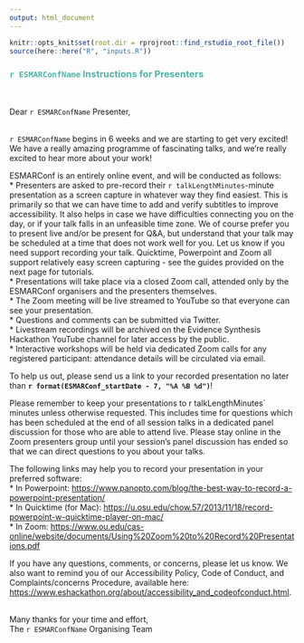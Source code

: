 ```yaml
---
output: html_document
---
```

``` r
knitr::opts_knit$set(root.dir = rprojroot::find_rstudio_root_file())
source(here::here("R", "inputs.R"))
```
### <span style="color: #4fb4a8;">`r ESMARConfName` Instructions for Presenters</span>  
<br>

Dear `r ESMARConfName` Presenter,  
<br>

`r ESMARConfName` begins in 6 weeks and we are starting to get very excited! We have a really amazing programme of fascinating talks, and we're really excited to hear more about your work!

ESMARConf is an entirely online event, and will be conducted as follows:  
* Presenters are asked to pre-record their `r talkLengthMinutes`-minute presentation as a screen capture in whatever way they find easiest. This is primarily so that we can have time to add and verify subtitles to improve accessibility. It also helps in case we have difficulties connecting you on the day, or if your talk falls in an unfeasible time zone. We of course prefer you to present live and/or be present for Q&A, but understand that your talk may be scheduled at a time that does not work well for you. Let us know if you need support recording your talk. Quicktime, Powerpoint and Zoom all support relatively easy screen capturing - see the guides provided on the next page for tutorials.  
* Presentations will take place via a closed Zoom call, attended only by the ESMARConf organisers and the presenters themselves.  
* The Zoom meeting will be live streamed to YouTube so that everyone can see your presentation.  
* Questions and comments can be submitted via Twitter.  
* Livestream recordings will be archived on the Evidence Synthesis Hackathon YouTube channel for later access by the public.  
* Interactive workshops will be held via dedicated Zoom calls for any registered participant: attendance details will be circulated via email.  

To help us out, please send us a link to your recorded presentation no later than <b>`r format(ESMARConf_startDate - 7, "%A %B %d")`</b>!  

Please remember to keep your presentations to r talkLengthMinutes` minutes unless otherwise requested. This includes time for questions which has been scheduled at the end of all session talks in a dedicated panel discussion for those who are able to attend live. Please stay online in the Zoom presenters group until your session’s panel discussion has ended so that we can direct questions to you about your talks.  

The following links may help you to record your presentation in your preferred software:  
* In Powerpoint: <a href="https://www.panopto.com/blog/the-best-way-to-record-a-powerpoint-presentation/">https://www.panopto.com/blog/the-best-way-to-record-a-powerpoint-presentation/</a>  
* In Quicktime (for Mac): <a href="https://u.osu.edu/chow.57/2013/11/18/record-powerpoint-w-quicktime-player-on-mac/">https://u.osu.edu/chow.57/2013/11/18/record-powerpoint-w-quicktime-player-on-mac/</a>  
* In Zoom: <a href="https://www.ou.edu/cas-online/website/documents/Using%20Zoom%20to%20Record%20Presentations.pdf">https://www.ou.edu/cas-online/website/documents/Using%20Zoom%20to%20Record%20Presentations.pdf</a>  

If you have any questions, comments, or concerns, please let us know. We also want to remind you of our Accessibility Policy, Code of Conduct, and Complaints/concerns Procedure, available here: <a href="https://www.eshackathon.org/about/accessibility_and_codeofconduct.html">https://www.eshackathon.org/about/accessibility_and_codeofconduct.html</a>.  
<br>

Many thanks for your time and effort,  
The `r ESMARConfName` Organising Team